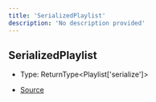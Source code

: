 ```yaml
---
title: 'SerializedPlaylist'
description: 'No description provided'
---
```


## SerializedPlaylist

- Type: ReturnType\<Playlist\['serialize']>

- [Source](https://github.com/androz2091/discord-player/blob/ce04b3f4c6671029ce4d4aa9090e56ac7e7f5666/packages/discord-player/src/fabric/Playlist.ts#L10)
